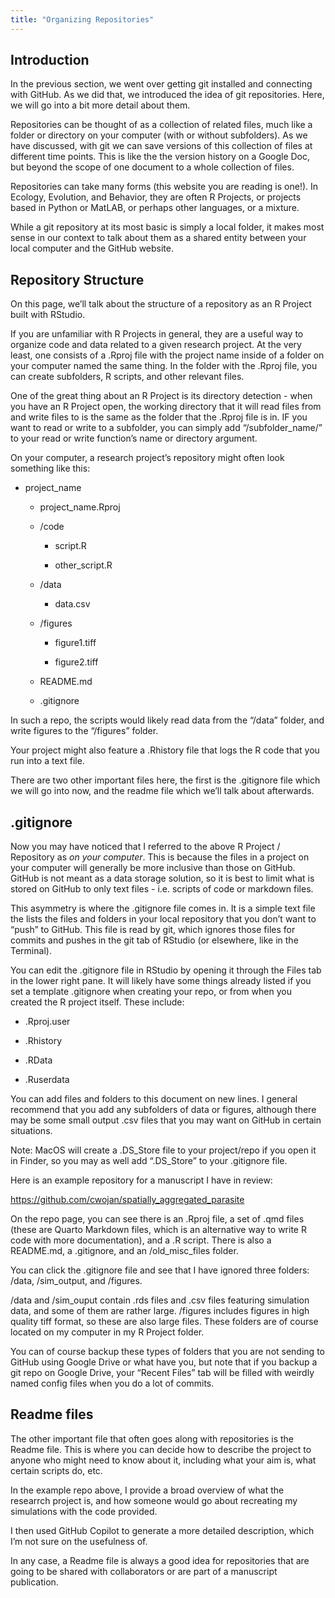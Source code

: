 ```yaml
---
title: "Organizing Repositories"
---
```


## Introduction

In the previous section, we went over getting git installed and connecting with GitHub. As we did that, we introduced the idea of git repositories. Here, we will go into a bit more detail about them.

Repositories can be thought of as a collection of related files, much like a folder or directory on your computer (with or without subfolders). As we have discussed, with git we can save versions of this collection of files at different time points. This is like the the version history on a Google Doc, but beyond the scope of one document to a whole collection of files.

Repositories can take many forms (this website you are reading is one!). In Ecology, Evolution, and Behavior, they are often R Projects, or projects based in Python or MatLAB, or perhaps other languages, or a mixture.

While a git repository at its most basic is simply a local folder, it makes most sense in our context to talk about them as a shared entity between your local computer and the GitHub website.

## Repository Structure

On this page, we'll talk about the structure of a repository as an R Project built with RStudio.

If you are unfamiliar with R Projects in general, they are a useful way to organize code and data related to a given research project. At the very least, one consists of a .Rproj file with the project name inside of a folder on your computer named the same thing. In the folder with the .Rproj file, you can create subfolders, R scripts, and other relevant files.

One of the great thing about an R Project is its directory detection - when you have an R Project open, the working directory that it will read files from and write files to is the same as the folder that the .Rproj file is in. IF you want to read or write to a subfolder, you can simply add "/subfolder_name/" to your read or write function's name or directory argument.

On your computer, a research project's repository might often look something like this:

-   project_name

    -   project_name.Rproj

    -   /code

        -   script.R

        -   other_script.R

    -   /data

        -   data.csv

    -   /figures

        -   figure1.tiff

        -   figure2.tiff

    -   README.md

    -   .gitignore

In such a repo, the scripts would likely read data from the "/data" folder, and write figures to the "/figures" folder.

Your project might also feature a .Rhistory file that logs the R code that you run into a text file.

There are two other important files here, the first is the .gitignore file which we will go into now, and the readme file which we'll talk about afterwards.

## .gitignore

Now you may have noticed that I referred to the above R Project / Repository as *on your computer*. This is because the files in a project on your computer will generally be more inclusive than those on GitHub. GitHub is not meant as a data storage solution, so it is best to limit what is stored on GitHub to only text files - i.e. scripts of code or markdown files.

This asymmetry is where the .gitignore file comes in. It is a simple text file the lists the files and folders in your local repository that you don't want to "push" to GitHub. This file is read by git, which ignores those files for commits and pushes in the git tab of RStudio (or elsewhere, like in the Terminal).

You can edit the .gitignore file in RStudio by opening it through the Files tab in the lower right pane. It will likely have some things already listed if you set a template .gitignore when creating your repo, or from when you created the R project itself. These include:

-   .Rproj.user

-   .Rhistory

-   .RData

-   .Ruserdata

You can add files and folders to this document on new lines. I general recommend that you add any subfolders of data or figures, although there may be some small output .csv files that you may want on GitHub in certain situations.

Note: MacOS will create a .DS_Store file to your project/repo if you open it in Finder, so you may as well add ".DS_Store" to your .gitignore file.

Here is an example repository for a manuscript I have in review:

<https://github.com/cwojan/spatially_aggregated_parasite>

On the repo page, you can see there is an .Rproj file, a set of .qmd files (these are Quarto Markdown files, which is an alternative way to write R code with more documentation), and a .R script. There is also a README.md, a .gitignore, and an /old_misc_files folder.

You can click the .gitignore file and see that I have ignored three folders: /data, /sim_output, and /figures.

/data and /sim_ouput contain .rds files and .csv files featuring simulation data, and some of them are rather large. /figures includes figures in high quality tiff format, so these are also large files. These folders are of course located on my computer in my R Project folder.

You can of course backup these types of folders that you are not sending to GitHub using Google Drive or what have you, but note that if you backup a git repo on Google Drive, your "Recent Files" tab will be filled with weirdly named config files when you do a lot of commits.

## Readme files

The other important file that often goes along with repositories is the Readme file. This is where you can decide how to describe the project to anyone who might need to know about it, including what your aim is, what certain scripts do, etc.

In the example repo above, I provide a broad overview of what the researrch project is, and how someone would go about recreating my simulations with the code provided.

I then used GitHub Copilot to generate a more detailed description, which I'm not sure on the usefulness of.

In any case, a Readme file is always a good idea for repositories that are going to be shared with collaborators or are part of a manuscript publication.
